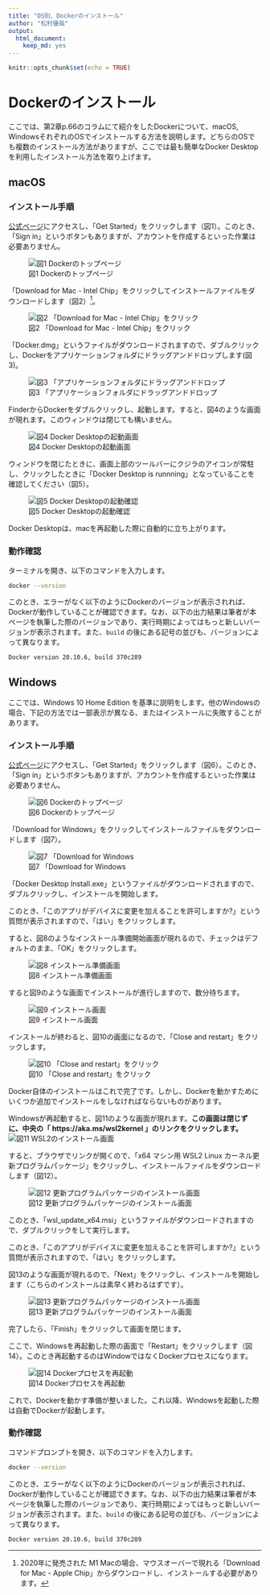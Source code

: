 ```yaml
---
title: "OS別、Dockerのインストール"
author: "松村優哉"
output:
  html_document:
    keep_md: yes
---
```


```r
knitr::opts_chunk$set(echo = TRUE)
```

# Dockerのインストール
ここでは、第2章p.66のコラムにて紹介をしたDockerについて、macOS, WindowsそれぞれのOSでインストールする方法を説明します。どちらのOSでも複数のインストール方法がありますが、ここでは最も簡単なDocker Desktopを利用したインストール方法を取り上げます。

## macOS
### インストール手順
[公式ページ](https://www.docker.com/)にアクセスし、「Get Started」をクリックします（図1）。このとき、「Sign in」というボタンもありますが、アカウントを作成するといった作業は必要ありません。

![図1 Dockerのトップページ](./docker_install_img/docker_top.png)


「Download for Mac - Intel Chip」をクリックしてインストールファイルをダウンロードします（図2）[^m1mac]。

[^m1mac]: 2020年に発売された M1 Macの場合、マウスオーバーで現れる「Download for Mac - Apple Chip」からダウンロードし、インストールする必要があります。

![図2 「Download for Mac - Intel Chip」をクリック](./docker_install_img/docker_for_mac.png)

「Docker.dmg」というファイルがダウンロードされますので、ダブルクリックし、Dockerをアプリケーションフォルダにドラッグアンドドロップします(図3)。

![図3 「アプリケーションフォルダにドラッグアンドドロップ](./docker_install_img/install_docker_mac.png)

FinderからDockerをダブルクリックし、起動します。すると、図4のような画面が現れます。このウィンドウは閉じても構いません。

![図4 Docker Desktopの起動画面](./docker_install_img/docker_desktop_mac.png)

ウィンドウを閉じたときに、画面上部のツールバーにクジラのアイコンが常駐し、クリックしたときに「Docker Desktop is runnning」となっていることを確認してください（図5）。

![図5 Docker Desktopの起動確認](./docker_install_img/docker_running_mac.png)

Docker Desktopは、macを再起動した際に自動的に立ち上がります。

### 動作確認
ターミナルを開き、以下のコマンドを入力します。

```sh
docker --version
```

このとき、エラーがなく以下のようにDockerのバージョンが表示されれば、Dockerが動作していることが確認できます。なお、以下の出力結果は筆者が本ページを執筆した際のバージョンであり、実行時期によってはもっと新しいバージョンが表示されます。また、`build` の後にある記号の並びも、バージョンによって異なります。

```
Docker version 20.10.6, build 370c289
```

## Windows
ここでは、Windows 10 Home Edition を基準に説明をします。他のWindowsの場合、下記の方法では一部表示が異なる、またはインストールに失敗することがあります。

### インストール手順
[公式ページ](https://www.docker.com/)にアクセスし、「Get Started」をクリックします（図6）。このとき、「Sign in」というボタンもありますが、アカウントを作成するといった作業は必要ありません。

![図6 Dockerのトップページ](./docker_install_img/docker_top.png)


「Download for Windows」をクリックしてインストールファイルをダウンロードします（図7）。

![図7 「Download for Windows](./docker_install_img/docker_for_win.png)

「Docker Desktop Install.exe」というファイルがダウンロードされますので、ダブルクリックし、インストールを開始します。

このとき、「このアプリがデバイスに変更を加えることを許可しますか?」という質問が表示されますので、「はい」をクリックします。

すると、図8のようなインストール準備開始画面が現れるので、チェックはデフォルトのまま、「OK」をクリックします。

![図8 インストール準備画面](./docker_install_img/configuation.png)

すると図9のような画面でインストールが進行しますので、数分待ちます。

![図9 インストール画面](./docker_install_img/installing_win.png)

インストールが終わると、図10の画面になるので、「Close and restart」をクリックします。

![図10 「Close and restart」をクリック](./docker_install_img/close_and_restart.png)

Docker自体のインストールはこれで完了です。しかし、Dockerを動かすためにいくつか追加でインストールをしなければならないものがあります。

Windowsが再起動すると、図11のような画面が現れます。**この画面は閉じずに、中央の「 https://aka.ms/wsl2kernel 」のリンクをクリックします。**
![図11 WSL2のインストール画面](./docker_install_img/install_wsl2.png)

すると、ブラウザでリンクが開くので、「x64 マシン用 WSL2 Linux カーネル更新プログラムパッケージ」をクリックし、インストールファイルをダウンロードします（図12）。

![図12 更新プログラムパッケージのインストール画面](./docker_install_img/install_linux_package.png)

このとき、「wsl_update_x64.msi」というファイルがダウンロードされますので、ダブルクリックをして実行します。

このとき、「このアプリがデバイスに変更を加えることを許可しますか?」という質問が表示されますので、「はい」をクリックします。

図13のような画面が現れるので、「Next」をクリックし、インストールを開始します（こちらのインストールは素早く終わるはずです）。

![図13 更新プログラムパッケージのインストール画面](./docker_install_img/wsl_setup.png)

完了したら、「Finish」をクリックして画面を閉じます。

ここで、Windowsを再起動した際の画面で「Restart」をクリックします（図14）。このとき再起動するのはWindowではなくDockerプロセスになります。

![図14 Dockerプロセスを再起動](./docker_install_img/restart_docker_win.png)

これで、Dockerを動かす準備が整いました。これ以降、Windowsを起動した際は自動でDockerが起動します。

### 動作確認
コマンドプロンプトを開き、以下のコマンドを入力します。

```sh
docker --version
```

このとき、エラーがなく以下のようにDockerのバージョンが表示されれば、Dockerが動作していることが確認できます。なお、以下の出力結果は筆者が本ページを執筆した際のバージョンであり、実行時期によってはもっと新しいバージョンが表示されます。また、`build` の後にある記号の並びも、バージョンによって異なります。

```
Docker version 20.10.6, build 370c289
```
